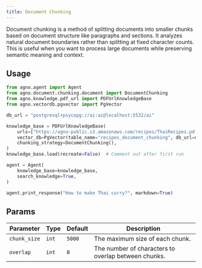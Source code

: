 ```yaml
---
title: Document Chunking
---
```


Document chunking is a method of splitting documents into smaller chunks based on document structure like paragraphs and sections. It analyzes natural document boundaries rather than splitting at fixed character counts. This is useful when you want to process large documents while preserving semantic meaning and context.

## Usage

```python
from agno.agent import Agent
from agno.document.chunking.document import DocumentChunking
from agno.knowledge.pdf_url import PDFUrlKnowledgeBase
from agno.vectordb.pgvector import PgVector

db_url = "postgresql+psycopg://ai:ai@localhost:5532/ai"

knowledge_base = PDFUrlKnowledgeBase(
    urls=["https://agno-public.s3.amazonaws.com/recipes/ThaiRecipes.pdf"],
    vector_db=PgVector(table_name="recipes_document_chunking", db_url=db_url),
    chunking_strategy=DocumentChunking(),
)
knowledge_base.load(recreate=False)  # Comment out after first run

agent = Agent(
    knowledge_base=knowledge_base,
    search_knowledge=True,
)

agent.print_response("How to make Thai curry?", markdown=True)

```

## Params

| Parameter | Type | Default | Description |
| --------- | ---- | ------- | ----------- |
| `chunk_size` | `int` | `5000` | The maximum size of each chunk. |
| `overlap` | `int` | `0` | The number of characters to overlap between chunks. |
